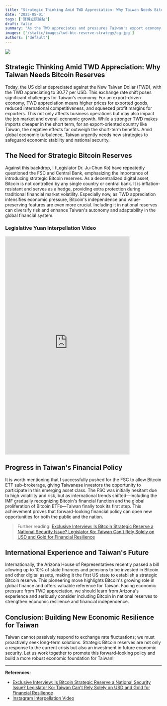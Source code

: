```yaml
---
title: "Strategic Thinking Amid TWD Appreciation: Why Taiwan Needs Bitcoin Reserves"
date: '2025-05-01'
tags: ['寶博立院論點']
draft: false
summary: "As the TWD appreciates and pressures Taiwan's export economy, legislator Dr. Ju-Chun Ko advocates for strategic Bitcoin reserves to diversify risk and enhance financial resilience, drawing on international experience to build a stronger economic foundation for Taiwan."
images: ['/static/images/twd-btc-reserve-strategy/og.jpg']
authors: ['default']
---
```


![](/static/images/twd-btc-reserve-strategy/og.jpg)

Strategic Thinking Amid TWD Appreciation: Why Taiwan Needs Bitcoin Reserves
---

Today, the US dollar depreciated against the New Taiwan Dollar (TWD), with the TWD appreciating to 30.77 per USD. This exchange rate shift poses significant challenges for Taiwan's economy. For an export-driven economy, TWD appreciation means higher prices for exported goods, reduced international competitiveness, and squeezed profit margins for exporters. This not only affects business operations but may also impact the job market and overall economic growth. While a stronger TWD makes imports cheaper in the short term, for an export-oriented country like Taiwan, the negative effects far outweigh the short-term benefits. Amid global economic turbulence, Taiwan urgently needs new strategies to safeguard economic stability and national security.

## The Need for Strategic Bitcoin Reserves

Against this backdrop, I (Legislator Dr. Ju-Chun Ko) have repeatedly questioned the FSC and Central Bank, emphasizing the importance of introducing strategic Bitcoin reserves. As a decentralized digital asset, Bitcoin is not controlled by any single country or central bank. It is inflation-resistant and serves as a hedge, providing extra protection during traditional financial market volatility. Especially now, as TWD appreciation intensifies economic pressure, Bitcoin's independence and value-preserving features are even more crucial. Including it in national reserves can diversify risk and enhance Taiwan's autonomy and adaptability in the global financial system.

### Legislative Yuan Interpellation Video

<iframe
  src="https://www.instagram.com/reel/DGuKSnuPQuN/embed"
  width="400"
  height="700"
  frameborder="0"
  allowfullscreen
  allow="autoplay; clipboard-write; encrypted-media; picture-in-picture; web-share"
  style="max-width:100%;"
></iframe>

## Progress in Taiwan's Financial Policy

It is worth mentioning that I successfully pushed for the FSC to allow Bitcoin ETF sub-brokerage, giving Taiwanese investors the opportunity to participate in this emerging asset class. The FSC was initially hesitant due to high volatility and risk, but as international trends shifted—including the IMF gradually recognizing Bitcoin's financial function and the global proliferation of Bitcoin ETFs—Taiwan finally took its first step. This achievement proves that forward-looking financial policy can open new opportunities for both the public and the nation.

> Further reading: [Exclusive Interview: Is Bitcoin Strategic Reserve a National Security Issue? Legislator Ko: Taiwan Can't Rely Solely on USD and Gold for Financial Resilience](https://ynews.page.link/FfD9n)

## International Experience and Taiwan's Future

Internationally, the Arizona House of Representatives recently passed a bill allowing up to 10% of state finances and pensions to be invested in Bitcoin and other digital assets, making it the first US state to establish a strategic Bitcoin reserve. This pioneering move highlights Bitcoin's growing role in global finance and offers valuable reference for Taiwan. Facing economic pressure from TWD appreciation, we should learn from Arizona's experience and seriously consider including Bitcoin in national reserves to strengthen economic resilience and financial independence.

## Conclusion: Building New Economic Resilience for Taiwan

Taiwan cannot passively respond to exchange rate fluctuations; we must proactively seek long-term solutions. Strategic Bitcoin reserves are not only a response to the current crisis but also an investment in future economic security. Let us work together to promote this forward-looking policy and build a more robust economic foundation for Taiwan!

---

**References:**  
- [Exclusive Interview: Is Bitcoin Strategic Reserve a National Security Issue? Legislator Ko: Taiwan Can't Rely Solely on USD and Gold for Financial Resilience](https://ynews.page.link/FfD9n)
- [Instagram Interpellation Video](https://www.instagram.com/reel/DGuKSnuPQuN/) 